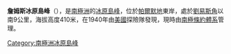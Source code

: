 {{Coord|69|59|S|62|27|W|source:GNIS|display=title}}

'''詹姆斯冰原島峰'''（{{lang-en|James Nunatak}}），是[[南極洲|南極洲]]的[[冰原島峰|冰原島峰]]，位於[[帕爾默地|帕爾默地]]東岸，處於[[劉易斯角|劉易斯角]]以南9公里，海拔高度410米，在1940年由[[美國|美國]]探險隊發現，現時由[[南極條約體系|南極條約體系]]管理。

{{Antarctica-geo-stub}}
[[Category:南極洲冰原島峰|Category:南極洲冰原島峰]]
